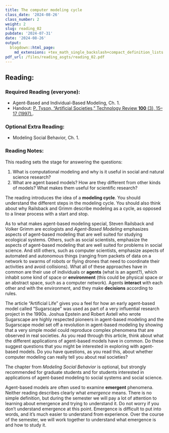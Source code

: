 ```yaml
---
title: The computer modeling cycle
class_date: '2024-08-26'
class_number: 2
weight: 2
slug: reading_02
pubdate: '2024-07-31'
date: '2024-08-26'
output:
  blogdown::html_page:
    md_extensions: +tex_math_single_backslash+compact_definition_lists
pdf_url: /files/reading_asgts/reading_02.pdf
---
```

## Reading:

### Required Reading (everyone):

* Agent-Based and Individual-Based Modeling, Ch. 1.
* Handout: [P. Tyson, "Artificial Societies," Technology Review **100** (3), 15--17 (1997).](/files/reading/Tyson_Artificial_Societies_1997.pdf){target="_blank"}.

### Optional Extra Reading:

* Modeling Social Behavior, Ch. 1.

### Reading Notes:

This reading sets the stage for answering the questions:

1. What is computational modeling and why is it useful in social and natural science research?
1. What are agent based models? How are they different from other kinds of models? What makes them useful for scientific research?

The reading introduces the idea of a **modeling cycle**. You should understand the different steps in the modeling cycle. You should also think about why Railsback and Grimm describe modeling as a cycle, as opposed to a linear process with a start and stop.  

As to what makes agent-based modeling special, Steven Railsback and Volker Grimm are ecologists and _Agent-Based Modeling_ emphasizes aspects of agent-based modeling that are well suited for studying ecological systems. Others, such as social scientists, emphasize the aspects of agent-based modeling that are well suited for problems in social science. And still others, such as computer scientists, emphasize aspects of automated and autonomous things (ranging from packets of data on a network to swarms of robots or flying drones that need to coordinate their activities and avoid collisions). What all of these approaches have in common are their use of individuals or **agents** (what is an agent?), which inhabit some kind of space or **environment** (this could be physical space or an abstract space, such as a computer network). Agents **interact** with each other and with the environment, and they make **decisions** according to rules.

The article "Artificial Life" gives you a feel for how an early agent-based model called "Sugarscape" was used as part of a very influential research project in the 1990s. Joshua Epstein and Robert Axtell who wrote Sugarscape are highly respected pioneers in agent-based modeling and the Sugarscape model set off a revolution in agent-based modeling by showing that a very simple model could reproduce complex phenomena that are observed in real societies. As you read through this article, think about what the different applications of agent-based models have in common. Do these suggest questions that you might be interested in exploring with agent-based models. Do you have questions, as you read this, about whether computer modeling can really tell you about real societies?

The chapter from _Modeling Social Behavior_ is optional, but strongly recommended for graduate students and for students interested in applications of agent-based modeling to social systems and social science.

Agent-based models are often used to examine **emergent** phenomena. Neither reading describes clearly what _emergence_ means. There is no simple definition, but during the semester we will pay a lot of attention to learning about emergence and trying to understand it. Do not worry if you don't understand emergence at this point. Emergence is difficult to put into words, and it's much easier to understand from experience. Over the course of the semester, we will work together to understand what emergence is and how to study it.
